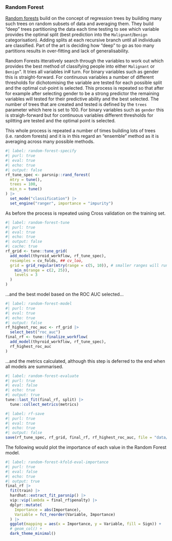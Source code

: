 ### Random Forest

[Random forests](https://en.wikipedia.org/wiki/Random_forest) build on the concept of regression trees by building many
such trees on random subsets of data and averaging them. They build "deep" trees partitioning the data each time testing
to see which variable provides the optimal split (best prediction into the `Malignant`/`Benign` categorisation). Adding
splits at each recursive branch until all individuals are classified. Part of the art is deciding how "deep" to go
as too many partitions results in over-fitting and lack of generalisability.

Random Forests itteratively search through the variables to work out which provides the best method of classifying
people into either `Malignant` or `Benign`". It tries all variables in# turn. For binary variables such as gender this
is straight-forward. For continuous variables a number of different thresholds for dichotomising the variable are
tested for each possible split and the optimal cut-point is selected. This process is repeated so that after for example
after selecting gender to be a strong predictor the remaining variables will tested for their predictive ability and the
best selected. The number of trees that are created and tested is defined by the `trees` parameter which here is set
to 100. For binary variables such as `gender` this is straigh-forward but for continuous variables different thresholds
for splitting are tested and the optimal point is selected.

This whole process is repeated a number of times building lots of trees (i.e. random forests) and it is in this regard
an "ensemble" method as it is averaging across many possible methods.

``` r
#| label: random-forest-specify
#| purl: true
#| eval: true
#| echo: true
#| output: false
rf_tune_spec <- parsnip::rand_forest(
  mtry = tune(),
  trees = 100,
  min_n = tune()
) |>
  set_mode("classification") |>
  set_engine("ranger", importance = "impurity")
```

As before the process is repeated using Cross validation on the training set.

``` r
#| label: random-forest-tune
#| purl: true
#| eval: true
#| echo: true
#| output: false
#| cache: true
rf_grid <- tune::tune_grid(
  add_model(thyroid_workflow, rf_tune_spec),
  resamples = cv_folds, ## cv_loo,
  grid = grid_regular(mtry(range = c(5, 10)), # smaller ranges will run quicker
    min_n(range = c(2, 25)),
    levels = 3
  )
)
```
...and the best model based on the ROC AUC selected...

``` r
#| label: random-forest-model
#| purl: true
#| eval: true
#| echo: true
#| output: false
rf_highest_roc_auc <- rf_grid |>
  select_best("roc_auc")
final_rf <- tune::finalize_workflow(
  add_model(thyroid_workflow, rf_tune_spec),
  rf_highest_roc_auc
)
```

...and the metrics calculated, although this step is deferred to the end when all models are summarised.

``` r
#| label: random-forest-evaluate
#| purl: true
#| eval: false
#| echo: true
#| output: true
tune::last_fit(final_rf, split) |>
  tune::collect_metrics(metrics)
```

``` r
#| label: rf-save
#| purl: true
#| eval: true
#| echo: true
#| output: false
save(rf_tune_spec, rf_grid, final_rf, rf_highest_roc_auc, file = "data/r/rf.RData")
```

The following would plot the importance of each value in the Random Forest model.

``` r
#| label: random-forest-kfold-eval-importance
#| purl: true
#| eval: false
#| echo: true
#| output: true
final_rf |>
  fit(train) |>
  hardhat::extract_fit_parsnip() |>
  vip::vip(lambda = final_rf$penalty) |>
  dplyr::mutate(
    Importance = abs(Importance),
    Variable = fct_reorder(Variable, Importance)
  ) |>
  ggplot(mapping = aes(x = Importance, y = Variable, fill = Sign)) +
  # geom_col() +
  dark_theme_minimal()
 ```
